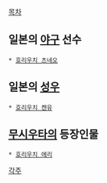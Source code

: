 
[[목차]]
== 일본의 [[야구]] 선수 ==
 * [[호리우치 츠네오]]

== 일본의 [[성우]] ==
 * [[호리우치 켄유]]

== [[무시우타]]의 등장인물 ==
 * [[호리우치 에리]]

[[각주]]
